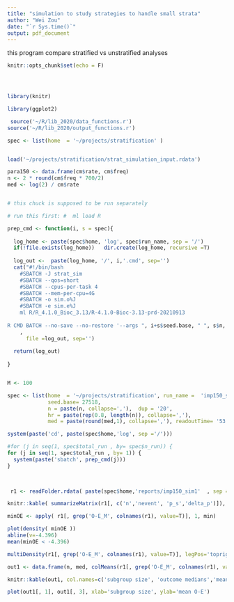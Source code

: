 ```yaml
---
title: "simulation to study strategies to handle small strata"
author: "Wei Zou"
date: "`r Sys.time()`"
output: pdf_document
---
```



this program compare stratified vs unstratified analyses


```r
knitr::opts_chunk$set(echo = F)




library(knitr)

library(ggplot2)

 source('~/R/lib_2020/data_functions.r')
source('~/R/lib_2020/output_functions.r')

spec <- list(home  = '~/projects/stratification' )


load('~/projects/stratification/strat_simulation_input.rdata') 

para150 <- data.frame(cm$rate, cm$freq)
n <- 2 * round(cm$freq * 700/2)
med <- log(2) / cm$rate



```

 

```r

# this chuck is supposed to be run separately

# run this first: #  ml load R

prep_cmd <- function(i, s = spec){
  
  log_home <- paste(spec$home, 'log', spec$run_name, sep = '/')
  if(!file.exists(log_home))   dir.create(log_home, recursive =T)
  
  log_out <-  paste(log_home, '/', i,'.cmd', sep='')
  cat("#!/bin/bash
    #SBATCH -J strat_sim
    #SBATCH --qos=short
    #SBATCH --cpus-per-task 4
    #SBATCH --mem-per-cpu=4G
    #SBATCH -o sim.o%J        
    #SBATCH -e sim.e%J
    ml R/R_4.1.0_Bioc_3.13/R-4.1.0-Bioc-3.13-prd-20210913
   
R CMD BATCH --no-save --no-restore '--args ", i+s$seed.base, " ", s$n, " ", s$dup, ' ', s$hr,' ', s$med,' ', s$readoutTime,' ',s$run_name, "' ",  s$home, "/", s$run_code,' ', log_home,"/run_",i,".log "
    ,
      file =log_out, sep='')
  
  return(log_out)
  
}


M <- 100  

spec <- list(home  = '~/projects/stratification', run_name =  'imp150_sim1',
             seed.base= 27518, 
             n = paste(n, collapse=','),  dup = '20', 
             hr = paste(rep(0.8, length(n)), collapse=','), 
             med = paste(round(med,1), collapse=','), readoutTime= '53.5', run_code = 'strat2.r' , total_run=M)

system(paste('cd', paste(spec$home,'log', sep ='/')))

#for (j in seq(1, spec$total_run , by= spec$n_run)) {
for (j in seq(1, spec$total_run , by= 1)) {
  system(paste('sbatch', prep_cmd(j)))
}

 
```


 
 
```r

 r1 <- readFolder.rdata( paste(spec$home,'reports/imp150_sim1'  , sep = '/'), objName = 'r1')

knitr::kable( summarizeMatrix(r1[, c('n','nevent', 'p_s','delta_p')]), digits=3)

minOE <- apply( r1[, grep('O-E_M', colnames(r1), value=T)], 1, min)

plot(density( minOE ))
abline(v=-4.396)  
mean(minOE < -4.396)

multiDensity(r1[, grep('O-E_M', colnames(r1), value=T)], legPos='topright')

out1 <- data.frame(n, med, colMeans(r1[, grep('O-E_M', colnames(r1), value=T)]))

knitr::kable(out1, col.names=c('subgroup size', 'outcome medians','mean O-E'), digits=1, caption ='parameters derived from imp150, used in simulation')

plot(out1[, 1], out1[, 3], xlab='subgroup size', ylab='mean O-E')
```
